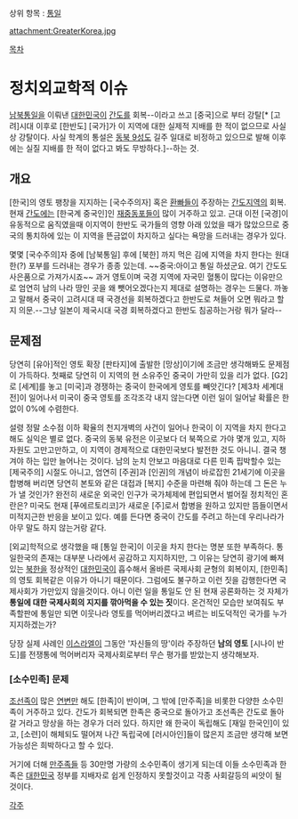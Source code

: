 상위 항목 : [[통일]]

attachment:GreaterKorea.jpg

[[목차]]
= 정치외교학적 이슈 =
[[남북통일]]을 이뤄낸 [[대한민국]]이 [[간도]]를 회복--이라고 쓰고 [중국]으로 부터 강탈[* [고려]시대 이후로 [한반도] [국가]가 이 지역에 대한 실제적 지배를 한 적이 없으므로 사실상 강탈이다. 사실 학계의 통설은 [[동북 9성]]도 길주 일대로 비정하고 있으므로 발해 이후에는 실질 지배를 한 적이 없다고 봐도 무방하다.]--하는 것. 

== 개요 ==
[한국]의 영토 팽창을 지지하는 [국수주의자] 혹은 [[환빠]]들이 주장하는 [[간도]]지역의 회복.현재 [[간도]]에는 [한국계 중국인]인 [[재중동포]]들이 많이 거주하고 있고.  근대 이전 [국경]이 유동적으로 움직였을때 이지역이 한반도 국가들의 영향 아래 있었을 때가 많았으므로 중국의 통치하에 있는 이 지역을 뜬금없이 차지하고 싶다는 욕망을 드러내는 경우가 있다. 

몇몇 [국수주의]자 중에 [남북통일] 후에 [북한] 까지 먹은 김에 지역을 차지 한다는 원대한(?) 포부를 드러내는 경우가 종종 있는데.  ~~중국:아이고 통일 하셨군요. 여기 간도도 사은품으로 가져가시죠~~ 과거 영토이며 국경 지역에 자국민 혈통이 많다는 이유만으로 엄연히 남의 나라 땅인 곳을 왜 뺏어오겠다는지 제대로 설명하는 경우는 드물다. 까놓고 말해서 중국이 고려시대 때 국경선을 회복하겠다고 한반도로 쳐들어 오면 뭐라고 할지 의문.--그냥 일본이 제국시대 국경 회복하겠다고 한반도 침공하는거랑 뭐가 달라--


== 문제점 ==
당연히 [유아]적인 영토 확장 [판타지]에 출발한 [망상]이기에 조금만 생각해봐도 문제점이 가득하다.  첫째로 당연히 이 지역의 현 소유주인 중국이 가만히 있을 리가 없다.  [G2]로 [세계]를 놓고 [미국]과 경쟁하는 중국이 한국에게 영토를 빼앗긴다? [제3차 세계대전]이 일어나서 미국이 중국 영토를 조각조각 내지 않는다면 이런 일이 일어날 확률은 한 없이 0%에 수렴한다.

설령 정말 소수점 이하 확율의 천지개벽의 사건이 일어나 한국이 이 지역을 차지 한다고 해도 실익은 별로 없다. 중국의 동북 유전은 이곳보다 더 북쪽으로 가야 몇개 있고, 지하 자원도 고만고만하고, 이 지역이 경제적으로 대한민국보다 발전한 것도 아니니. 결국 챙겨야 하는 입만 늘어나는 것이다. 남의 눈치 안보고 마음대로 다른 민족 핍박할수 있는 [제국주의] 시절도 아니고, 엄연히 [주권]과 [인권]의 개념이 바로잡힌 21세기에 이곳을 합병해 버리면 당연히 본토와 같은 대접과 [복지] 수준을 마련해 줘야 하는데 그 돈은 누가 낼 것인가? 완전히 새로운 외국인 인구가 국가체제에 편입되면서 벌어질 정치적인 혼란은? 미국도 현재 [푸에르토리코]가 새로운 [주]로서 합병을 원하고 있지만 뜸들이면서 미적지근한 반응을 보이고 있다. 예를 든다면 중국이 간도를 주려고 하는데 우리나라가 아무 말도 하지 않는거랑 같다.

[외교]학적으로 생각했을 때 [통일 한국]이 이곳을 차지 한다는 명분 또한 부족하다.  통일한국의 존재는 대부분 나라에서 공감하고 지지하지만, 그 이유는 당연히 광기에 빠져있는 [[북한]]을 정상적인 [[대한민국]]이 흡수해서 올바른 국제사회 균형의 회복이지, [한민족]의 영토 회복같은 이유가 아니기 때문이다. 그럼에도 불구하고 이런 짓을 감행한다면 국제사회가 가만있지 않을것이다. 아니 이런 일을 통일도 안 된 현재 공론화하는 것 자체가 '''통일에 대한 국제사회의 지지를 깎아먹을 수 있는 짓'''이다. 온건적인 모습만 보여줘도 부족할판에 통일만 되면 이웃나라 영토를 먹어버리겠다고 벼르는 비도덕적인 국가를 누가 지지하겠는가?

당장 실제 사례인 [[이스라엘]]이 그동안 '자신들의 땅'이라 주장하던 '''남의 영토''' [시나이 반도]를 전쟁통에 먹어버리자 국제사회로부터 무슨 평가를 받았는지 생각해보자.
=== [소수민족] 문제 ===
[[조선족]]이 많은 [[연변]]만 해도 [한족]이 반이며, 그 밖에 [만주족]을 비롯한 다양한 소수민족이 거주하고 있다. 간도가 회복되면 한족은 중국으로 돌아가고 조선족은 간도로 돌아갈 거라고 망상을 하는 경우가 더러 있다. 하지만 왜 한국이 독립해도 [재일 한국인]이 있고, [소련]이 해체되도 떨어져 나간 독립국에 [러시아인]들이 많은지 조금만 생각해 보면 가능성은 희박하다고 할 수 있다.

거기에 더해 [[만주족]]들 등 30만명 가량의 소수민족이 생기게 되는데 이들 소수민족과 한족은 [[대한민국]] 정부를 지배자로 쉽게 인정하지 못할것이고 각종 사회갈등의 씨앗이 될 것이다.


[[각주]]
